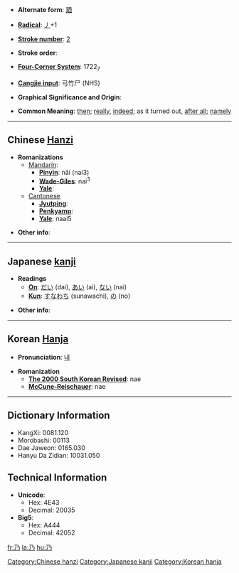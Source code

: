 * '''Alternate form''': [[廼]]

* '''[[Wiktionary:Chinese radical index| Radical]]''': [[Wiktionary:Chinese radical index 丿|丿]]+1

* '''[[Wiktionary:Chinese total strokes index|Stroke number]]''': [[Wiktionary:Chinese total strokes index 2|2]]

* '''Stroke order''': 

* '''[[Wiktionary:Chinese four corner index|Four-Corner System]]''': 1722<sub>7</sub>

* '''[[Wiktionary:Chinese Cangjie index|Cangjie input]]''': 弓竹尸 (NHS)

* '''Graphical Significance and Origin''': 

* '''Common Meaning''': [[then]]; [[really]], [[indeed]]; as it turned out, [[after all]]; [[namely]]

----

== Chinese [[Hanzi]] ==

* '''Romanizations'''
** [[Mandarin]]:
*** '''[[Pinyin]]''': nǎi (nai3)
*** '''[[Wade-Giles]]''': nai<sup>3</sup>
*** '''[[Yale]]''': 
**[[Cantonese]]
***'''[[Jyutping]]''':
***'''[[Penkyamp]]''': 
***'''[[Yale]]''': naai5

* '''Other info''': 

----

== Japanese [[kanji]] ==

* '''Readings'''
** '''[[On]]''': [[だい]] (dai), [[あい]] (ai), [[ない]] (nai)
** '''[[Kun]]''': [[すなわち]] (sunawachi), [[の]] (no)

* '''Other info''':  

----

== Korean [[Hanja]] ==

* '''Pronunciation''': [[내]]

* '''Romanization'''
** '''[[The 2000 South Korean Revised Romanization|The 2000 South Korean Revised]]''': nae
** '''[[McCune-Reischauer]]''': nae

----

== Dictionary Information ==

* KangXi: 0081.120
* Morobashi: 00113
* Dae Jaweon: 0165.030
* Hanyu Da Zidian: 10031.050

== Technical Information ==

* '''Unicode''':
** Hex: 4E43
** Decimal: 20035
* '''Big5''':
** Hex: A444
** Decimal: 42052
[[fr:乃]]
[[la:乃]]
[[hu:乃]]
[[Category:Chinese hanzi]]
[[Category:Japanese kanji]]
[[Category:Korean hanja]]